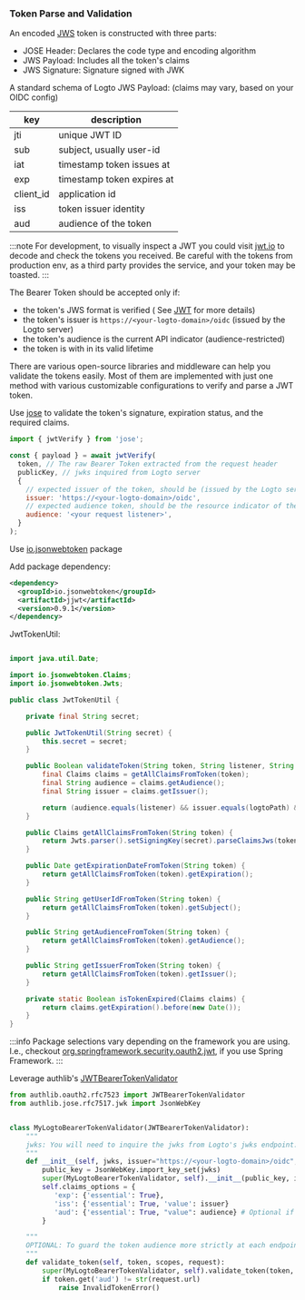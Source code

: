 
### Token Parse and Validation

An encoded [JWS](https://datatracker.ietf.org/doc/html/rfc7515) token is constructed with three parts:

- JOSE Header: Declares the code type and encoding algorithm
- JWS Payload: Includes all the token's claims
- JWS Signature: Signature signed with JWK

A standard schema of Logto JWS Payload: (claims may vary, based on your OIDC config)

| key       | description                |
| --------- | -------------------------- |
| jti       | unique JWT ID              |
| sub       | subject, usually user-id   |
| iat       | timestamp token issues at  |
| exp       | timestamp token expires at |
| client_id | application id             |
| iss       | token issuer identity      |
| aud       | audience of the token      |

:::note
For development, to visually inspect a JWT you could visit [jwt.io](https://jwt.io/) to decode and check the tokens you received. Be careful with the tokens from production env, as a third party provides the service, and your token may be toasted.
:::

The Bearer Token should be accepted only if:

- the token's JWS format is verified ( See [JWT](https://datatracker.ietf.org/doc/html/rfc7519#section-7.2) for more details)
- the token's issuer is `https://<your-logto-domain>/oidc` (issued by the Logto server)
- the token's audience is the current API indicator (audience-restricted)
- the token is with in its valid lifetime

There are various open-source libraries and middleware can help you validate the tokens easily. Most of them are implemented with just one method with various customizable configurations to verify and parse a JWT token.

<Tabs>

<TabItem value="js" label="NodeJs">

Use [jose](https://github.com/panva/jose) to validate the token's signature, expiration status, and the required claims.

```js
import { jwtVerify } from 'jose';

const { payload } = await jwtVerify(
  token, // The raw Bearer Token extracted from the request header
  publicKey, // jwks inquired from Logto server
  {
    // expected issuer of the token, should be (issued by the Logto server)
    issuer: 'https://<your-logto-domain>/oidc',
    // expected audience token, should be the resource indicator of the current API
    audience: '<your request listener>',
  }
);
```

</TabItem>

<TabItem value="java" label="Java">

Use [io.jsonwebtoken](https://javadoc.io/doc/io.jsonwebtoken/jjwt/latest/index.html) package

Add package dependency:

```xml
<dependency>
  <groupId>io.jsonwebtoken</groupId>
  <artifactId>jjwt</artifactId>
  <version>0.9.1</version>
</dependency>
```

JwtTokenUtil:

```java

import java.util.Date;

import io.jsonwebtoken.Claims;
import io.jsonwebtoken.Jwts;

public class JwtTokenUtil {

    private final String secret;

    public JwtTokenUtil(String secret) {
        this.secret = secret;
    }

    public Boolean validateToken(String token, String listener, String logtoPath) {
        final Claims claims = getAllClaimsFromToken(token);
        final String audience = claims.getAudience();
        final String issuer = claims.getIssuer();

        return (audience.equals(listener) && issuer.equals(logtoPath) && !isTokenExpired(claims));
    }

    public Claims getAllClaimsFromToken(String token) {
        return Jwts.parser().setSigningKey(secret).parseClaimsJws(token).getBody();
    }

    public Date getExpirationDateFromToken(String token) {
        return getAllClaimsFromToken(token).getExpiration();
    }

    public String getUserIdFromToken(String token) {
        return getAllClaimsFromToken(token).getSubject();
    }

    public String getAudienceFromToken(String token) {
        return getAllClaimsFromToken(token).getAudience();
    }

    public String getIssuerFromToken(String token) {
        return getAllClaimsFromToken(token).getIssuer();
    }

    private static Boolean isTokenExpired(Claims claims) {
        return claims.getExpiration().before(new Date());
    }
}

```

:::info
Package selections vary depending on the framework you are using.
I.e., checkout [org.springframework.security.oauth2.jwt](https://docs.spring.io/spring-security/site/docs/current/api/org/springframework/security/oauth2/jwt/package-summary.html), if you use Spring Framework.
:::

</TabItem>
<TabItem value="python" label="Python">

Leverage authlib's [JWTBearerTokenValidator](https://github.com/lepture/authlib/blob/169c7dcfc47478c8d55553cc95fb0f5578162b77/authlib/oauth2/rfc7523/validator.py)

```python
from authlib.oauth2.rfc7523 import JWTBearerTokenValidator
from authlib.jose.rfc7517.jwk import JsonWebKey


class MyLogtoBearerTokenValidator(JWTBearerTokenValidator):
    """
    jwks: You will need to inquire the jwks from Logto's jwks endpoint: "https://<your-logto-domain>/oidc/jwks" and pass in the response
    """
    def __init__(self, jwks, issuer="https://<your-logto-domain>/oidc", audience):
        public_key = JsonWebKey.import_key_set(jwks)
        super(MyLogtoBearerTokenValidator, self).__init__(public_key, issuer)
        self.claims_options = {
           'exp': {'essential': True},
           'iss': {'essential': True, 'value': issuer}
           'aud': {'essential': True, "value": audience} # Optional if you are using request url to validate the token audience
        }

    """
    OPTIONAL: To guard the token audience more strictly at each endpoint level:
    """
    def validate_token(self, token, scopes, request):
        super(MyLogtoBearerTokenValidator, self).validate_token(token, scopes, request)
        if token.get('aud') != str(request.url)
            raise InvalidTokenError()

```

</TabItem>
</Tabs>
